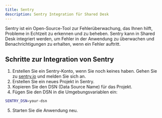 ```yaml
---
title: Sentry
description: Sentry Integration für Shared Desk
---
```


<Note>
    Sentry ist ein Open-Source-Tool zur Fehlerüberwachung, das Ihnen hilft, Probleme in Echtzeit zu erkennen und zu
    beheben. Sentry kann in Shared Desk integriert werden, um Fehler in der Anwendung zu überwachen und
    Benachrichtigungen zu erhalten, wenn ein Fehler auftritt.
</Note>

## Schritte zur Integration von Sentry

1. Erstellen Sie ein Sentry-Konto, wenn Sie noch keines haben. Gehen Sie zu [sentry.io](https://sentry.io) und melden Sie sich an.
2. Erstellen Sie ein neues Projekt in Sentry.
3. Kopieren Sie den DSN (Data Source Name) für das Projekt.
4. Fügen Sie den DSN in die Umgebungsvariablen ein:
```bash
SENTRY_DSN=your-dsn
```
5. Starten Sie die Anwendung neu.

